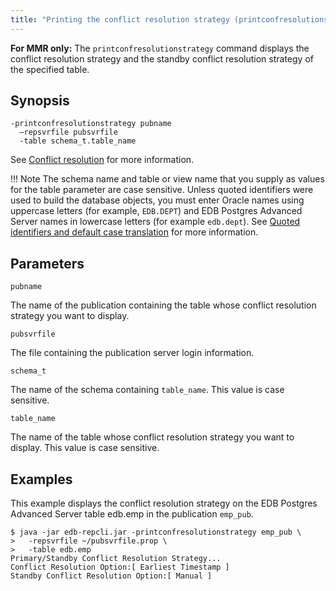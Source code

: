 ```yaml
---
title: "Printing the conflict resolution strategy (printconfresolutionstrategy)"
---
```


<div id="print_conflict_resolution_strategy" class="registered_link"></div>

**For MMR only:** The `printconfresolutionstrategy` command displays the conflict resolution strategy and the standby conflict resolution strategy of the specified table.

## Synopsis

```shell
-printconfresolutionstrategy pubname
  –repsvrfile pubsvrfile
  -table schema_t.table_name
```

See [Conflict resolution](../../06_mmr_operation/06_conflict_resolution/#conflict_resolution) for more information.

!!! Note
    The schema name and table or view name that you supply as values for the table parameter are case sensitive. Unless quoted identifiers were used to build the database objects, you must enter Oracle names using uppercase letters (for example, `EDB.DEPT`) and EDB Postgres Advanced Server names in lowercase letters (for example `edb.dept`). See [Quoted identifiers and default case translation](../../10_appendix/03_miscellaneous_xdb_processing_topics/05_quoted_identifiers/#quoted_identifiers) for more information.

## Parameters

`pubname`

The name of the publication containing the table whose conflict resolution strategy you want to display.

`pubsvrfile`

The file containing the publication server login information.

`schema_t`

The name of the schema containing `table_name`. This value is case sensitive.

`table_name`

The name of the table whose conflict resolution strategy you want to display. This value is case sensitive.

## Examples

This example displays the conflict resolution strategy on the EDB Postgres Advanced Server table edb.emp in the publication `emp_pub`.

```shell
$ java -jar edb-repcli.jar -printconfresolutionstrategy emp_pub \
>   -repsvrfile ~/pubsvrfile.prop \
>   -table edb.emp
Primary/Standby Conflict Resolution Strategy...
Conflict Resolution Option:[ Earliest Timestamp ]
Standby Conflict Resolution Option:[ Manual ]
```
